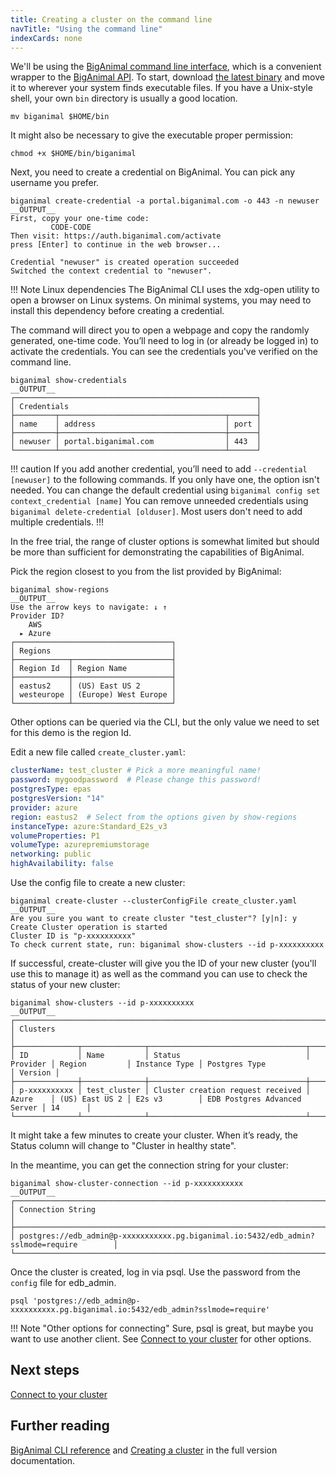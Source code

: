 ```yaml
---
title: Creating a cluster on the command line
navTitle: "Using the command line" 
indexCards: none
---
```



We'll be using the [BigAnimal command line interface](/biganimal/latest/reference/cli/), which is a convenient wrapper to the [BigAnimal API](/biganimal/latest/reference/api/). To start, download [the latest binary](/biganimal/latest/reference/cli/) and move it to wherever your system finds executable files. If you have a Unix-style shell, your own `bin` directory is usually a good location.

```shell
mv biganimal $HOME/bin
```

It might also be necessary to give the executable proper permission:

```shell
chmod +x $HOME/bin/biganimal
```


Next, you need to create a credential on BigAnimal. You can pick any username you prefer.

```shell
biganimal create-credential -a portal.biganimal.com -o 443 -n newuser
__OUTPUT__
First, copy your one-time code: 
         CODE-CODE
Then visit: https://auth.biganimal.com/activate 
press [Enter] to continue in the web browser... 

Credential "newuser" is created operation succeeded
Switched the context credential to "newuser".
```

!!! Note Linux dependencies
    The BigAnimal CLI uses the xdg-open utility to open a browser on Linux systems.
    On minimal systems, you may need to install this dependency before creating a credential.

The command will direct you to open a webpage and copy the randomly generated, one-time code. You’ll need to log in (or already be logged in) to activate the credentials. You can see the credentials you've verified on the command line.

```shell
biganimal show-credentials
__OUTPUT__
┌──────────────────────────────────────────────────────┐
│ Credentials                                          │
├─────────┬─────────────────────────────────────┬──────┤
│ name    │ address                             │ port │
├─────────┼─────────────────────────────────────┼──────┤
│ newuser │ portal.biganimal.com                │ 443  │
└─────────┴─────────────────────────────────────┴──────┘
```

!!! caution
If you add another credential, you’ll need to add `--credential [newuser]` to the following commands. If you only have one, the option isn't needed. You can change the default credential using `biganimal config set context_credential [name]` You can remove unneeded credentials using `biganimal delete-credential [olduser]`. Most users don't need to add multiple credentials.
!!!

In the free trial, the range of cluster options is somewhat limited but should be more than sufficient for demonstrating the capabilities of BigAnimal.

Pick the region closest to you from the list provided by BigAnimal:

```shell
biganimal show-regions
__OUTPUT__
Use the arrow keys to navigate: ↓ ↑
Provider ID?
    AWS
  ▸ Azure
┌───────────────────────────────────┐
│ Regions                           │
├────────────┬──────────────────────┤
│ Region Id  │ Region Name          │
├────────────┼──────────────────────┤
│ eastus2    │ (US) East US 2       │
│ westeurope │ (Europe) West Europe │
└────────────┴──────────────────────┘
```

Other options can be queried via the CLI, but the only value we need to set for this demo is the region Id.

Edit a new file called `create_cluster.yaml`:

```yaml
clusterName: test_cluster # Pick a more meaningful name!
password: mygoodpassword  # Please change this password!
postgresType: epas
postgresVersion: "14"
provider: azure
region: eastus2  # Select from the options given by show-regions
instanceType: azure:Standard_E2s_v3
volumeProperties: P1
volumeType: azurepremiumstorage
networking: public
highAvailability: false
```

Use the config file to create a new cluster:

```shell
biganimal create-cluster --clusterConfigFile create_cluster.yaml
__OUTPUT__
Are you sure you want to create cluster "test_cluster"? [y|n]: y
Create Cluster operation is started
Cluster ID is "p-xxxxxxxxxx"
To check current state, run: biganimal show-clusters --id p-xxxxxxxxxx
```

If successful, create-cluster will give you the ID of your new cluster (you'll use this to manage it) as well as
the command you can use to check the status of your new cluster:

```shell
biganimal show-clusters --id p-xxxxxxxxxx
__OUTPUT__
┌──────────────────────────────────────────────────────────────────────────────────────────────────────────────────────────────────────────────────────┐
│ Clusters                                                                                                                                             │
├──────────────┬──────────────┬───────────────────────────────────┬──────────┬────────────────┬───────────────┬──────────────────────────────┬─────────┤
│ ID           │ Name         │ Status                            │ Provider │ Region         │ Instance Type │ Postgres Type                │ Version │
├──────────────┼──────────────┼───────────────────────────────────┼──────────┼────────────────┼───────────────┼──────────────────────────────┼─────────┤
│ p-xxxxxxxxxx │ test_cluster │ Cluster creation request received │ Azure    │ (US) East US 2 │ E2s v3        │ EDB Postgres Advanced Server │ 14      │
└──────────────┴──────────────┴───────────────────────────────────┴──────────┴────────────────┴───────────────┴──────────────────────────────┴─────────┘
```

It might take a few minutes to create your cluster. When it’s ready,
the Status column will change to "Cluster in healthy state". 

In the meantime, you can get the connection string for your cluster:

```shell
biganimal show-cluster-connection --id p-xxxxxxxxxxx
__OUTPUT__
┌──────────────────────────────────────────────────────────────────────────────────────────┐
│ Connection String                                                                        │
├──────────────────────────────────────────────────────────────────────────────────────────┤
│ postgres://edb_admin@p-xxxxxxxxxxx.pg.biganimal.io:5432/edb_admin?sslmode=require        │
└──────────────────────────────────────────────────────────────────────────────────────────┘
```

Once the cluster is created, log in via psql. Use the password from the `config` file for edb_admin.

```shell
psql 'postgres://edb_admin@p-xxxxxxxxxx.pg.biganimal.io:5432/edb_admin?sslmode=require'
```

!!! Note "Other options for connecting"
    Sure, psql is great, but maybe you want to use another client. See [Connect to your cluster](../connect_to_a_cluster) for other options.

## Next steps

[Connect to your cluster](../connect_to_a_cluster)

## Further reading

[BigAnimal CLI reference](/biganimal/latest/reference/cli/) and 
[Creating a cluster](/biganimal/latest/getting_started/creating_a_cluster/) in the full version documentation.
